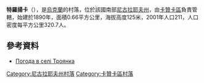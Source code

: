 {{coord|47|56|31|N|32|59|18|E|scale:100000|display=title}}

'''特羅揚卡'''（{{lang-uk|Троянка}}），是[[烏克蘭|烏克蘭]]的村落，位於該國南部[[尼古拉耶夫州|尼古拉耶夫州]]，由[[卡贊卡區|卡贊卡區]]負責管轄，始建於1890年，面積0.66平方公里，海拔高度125米，2001年人口211，人口密度每平方公里320.7人。

==參考資料==
* [http://weather.in.ua/ua/nikolaevskaja/26519 Погода в селі Троянка] {{Wayback|url=http://weather.in.ua/ua/nikolaevskaja/26519 |date=20160607030742 }}

[[Category:尼古拉耶夫州村落|Category:尼古拉耶夫州村落]]
[[Category:卡贊卡區村落|Category:卡贊卡區村落]]


{{Mykolaiv-geo-stub}}